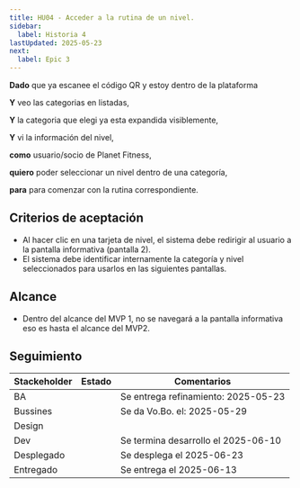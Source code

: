 ```yaml
---
title: HU04 - Acceder a la rutina de un nivel.
sidebar:
  label: Historia 4
lastUpdated: 2025-05-23
next:
  label: Epic 3
---
```



**Dado** que ya escanee el código QR y estoy dentro de la plataforma

**Y** veo las categorias en listadas,

**Y** la categoria que elegi ya esta expandida visiblemente,

**Y** vi la información del nivel,

**como** usuario/socio de Planet Fitness,

**quiero** poder seleccionar un nivel dentro de una categoría,

**para** para comenzar con la rutina correspondiente.


## Criterios de aceptación

  - Al hacer clic en una tarjeta de nivel, el sistema debe redirigir al usuario a la pantalla informativa (pantalla 2).
  - El sistema debe identificar internamente la categoría y nivel seleccionados para usarlos en las siguientes pantallas.

## Alcance
  - Dentro del alcance del MVP 1, no se navegará a la pantalla informativa eso es hasta el alcance del MVP2.

## Seguimiento

| Stackeholder |                     Estado                    |             Comentarios             |
|--------------|-----------------------------------------------|------------------------------------ |
| BA           | <Badge text="Done" variant="success" />       | Se entrega refinamiento: 2025-05-23 |
| Bussines     | <Badge text="Done" variant="success" />       | Se da Vo.Bo. el: 2025-05-29         |
| Design       | <Badge text="N/A" variant="success" />        |                                     |
| Dev          | <Badge text="Done" variant="success" />       | Se termina desarrollo el 2025-06-10 |
| Desplegado   | <Badge text="Done" variant="success" />       | Se desplega el 2025-06-23           |
| Entregado    | <Badge text="Done" variant="success" />       | Se entrega el 2025-06-13            |


